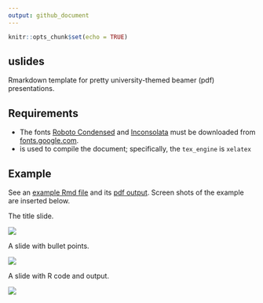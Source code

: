```yaml
---
output: github_document
---
```


```r
knitr::opts_chunk$set(echo = TRUE)
```

## uslides

Rmarkdown template for pretty university-themed beamer (pdf) presentations.

## Requirements
- The fonts [Roboto Condensed](https://fonts.google.com/specimen/Roboto+Condensed) and [Inconsolata](https://fonts.google.com/specimen/Inconsolata) must be downloaded from [fonts.google.com](https://fonts.google.com/).
- \LaTeX is used to compile the document; specifically, the `tex_engine` is `xelatex`

## Example

See an [example Rmd file](tools/readme/example.Rmd) and its [pdf output](tools/readme/example.pdf). Screen shots of the example are inserted below.

The title slide.

![](tools/readme/ss1.png)

A slide with bullet points.

![](tools/readme/ss2.png)

A slide with R code and output.

![](tools/readme/ss3.png)